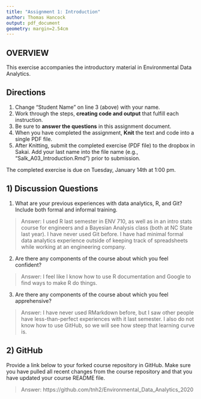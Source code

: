 ```yaml
---
title: "Assignment 1: Introduction"
author: Thomas Hancock
output: pdf_document
geometry: margin=2.54cm
---
```


## OVERVIEW

This exercise accompanies the introductory material in Environmental Data Analytics. 

## Directions
1. Change "Student Name" on line 3 (above) with your name.
3. Work through the steps, **creating code and output** that fulfill each instruction.
4. Be sure to **answer the questions** in this assignment document.
6. When you have completed the assignment, **Knit** the text and code into a single PDF file.
8. After Knitting, submit the completed exercise (PDF file) to the dropbox in Sakai. Add your last name into the file name (e.g., "Salk_A03_Introduction.Rmd") prior to submission.

The completed exercise is due on Tuesday, January 14th at 1:00 pm.

## 1) Discussion Questions

1. What are your previous experiences with data analytics, R, and Git? Include both formal and informal training.

> Answer: I used R last semester in ENV 710, as well as in an intro stats course for engineers and a Bayesian Analysis class (both at NC State last year). I have never used Git before. I have had minimal formal data analytics experience outside of keeping track of spreadsheets while working at an engineering company.

2. Are there any components of the course about which you feel confident?

> Answer: I feel like I know how to use R documentation and Google to find ways to make R do things.

3. Are there any components of the course about which you feel apprehensive?

> Answer: I have never used RMarkdown before, but I saw other people have less-than-perfect experiences with it last semester. I also do not know how to use GitHub, so we will see how steep that learning curve is.


## 2) GitHub

Provide a link below to your forked course repository in GitHub. Make sure you have pulled all recent changes from the course repository  and that you have updated your course README file. 

> Answer: https://github.com/tnh2/Environmental_Data_Analytics_2020


